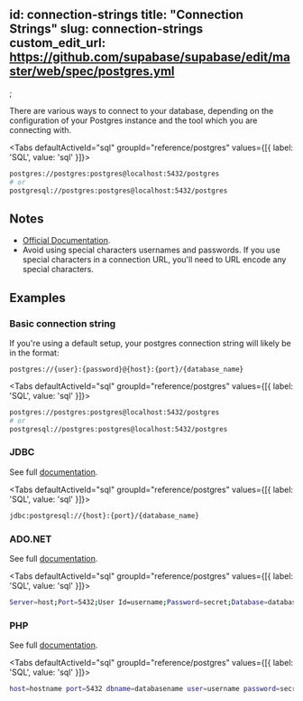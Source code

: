 
id: connection-strings
title: "Connection Strings"
slug: connection-strings
custom_edit_url: https://github.com/supabase/supabase/edit/master/web/spec/postgres.yml
---

;

There are various ways to connect to your database, depending on the configuration of your Postgres instance and the tool which you are connecting with.

<Tabs
  defaultActiveId="sql"
  groupId="reference/postgres"
  values={[{ label: 'SQL', value: 'sql' }]}>

<TabsPanel id="sql" label="sql">

```bash
postgres://postgres:postgres@localhost:5432/postgres
# or
postgresql://postgres:postgres@localhost:5432/postgres
```

</TabsPanel>

</Tabs>

## Notes

- [Official Documentation](https://www.postgresql.org/docs/current/libpq-connect.html).
- Avoid using special characters usernames and passwords. If you use special characters in a connection URL, you'll need to URL encode any special characters.

## Examples

### Basic connection string

If you're using a default setup, your postgres connection string will likely be in the format:

`postgres://{user}:{password}@{host}:{port}/{database_name}`

<Tabs
  defaultActiveId="sql"
  groupId="reference/postgres"
  values={[{ label: 'SQL', value: 'sql' }]}>

<TabsPanel id="sql" label="sql">

```bash
postgres://postgres:postgres@localhost:5432/postgres
# or
postgresql://postgres:postgres@localhost:5432/postgres
```

</TabsPanel>

</Tabs>

### JDBC

See full [documentation](http://jdbc.postgresql.org/documentation/head/connect.html).

<Tabs
  defaultActiveId="sql"
  groupId="reference/postgres"
  values={[{ label: 'SQL', value: 'sql' }]}>

<TabsPanel id="sql" label="sql">

```bash
jdbc:postgresql://{host}:{port}/{database_name}
```

</TabsPanel>

</Tabs>

### ADO.NET

See full [documentation](http://npgsql.projects.postgresql.org/docs/manual/UserManual.html).

<Tabs
  defaultActiveId="sql"
  groupId="reference/postgres"
  values={[{ label: 'SQL', value: 'sql' }]}>

<TabsPanel id="sql" label="sql">

```bash
Server=host;Port=5432;User Id=username;Password=secret;Database=database_name;
```

</TabsPanel>

</Tabs>

### PHP

See full [documentation](http://php.net/manual/en/book.pgsql.php).

<Tabs
  defaultActiveId="sql"
  groupId="reference/postgres"
  values={[{ label: 'SQL', value: 'sql' }]}>

<TabsPanel id="sql" label="sql">

```bash
host=hostname port=5432 dbname=databasename user=username password=secret
```

</TabsPanel>

</Tabs>
